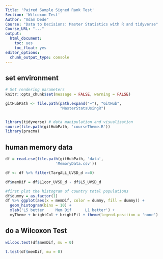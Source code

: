 ```yaml
---
Title: 'Paired Sample Signed Rank Test'
Section: 'Wilcoxon Test'
Author: "Adam Dede"
Course: "Data to Decisions: Master Statistics with R and tidyverse"
Course_URL: "..." 
output:
  html_document:
    toc: yes
    toc_float: yes
editor_options:
  chunk_output_type: console
---
```



## set environment

```r

# Set rendering parameters
knitr::opts_chunk$set(message = FALSE, warning = FALSE)

gitHubPath <- file.path(path.expand("~"), "GitHub", 
                        "MasterStatsUsingR")


library(tidyverse) # data manipulation and visualization
source(file.path(gitHubPath, 'courseTheme.R'))
library(pracma)

```

## human memory data

```r
df = read.csv(file.path(gitHubPath, 'data',
                      'MemoryData.csv'))

df <- df %>% filter(TargALL_UVSD_d >=0)

df$memDif = df$L1cor_UVSD_d - df$L5_UVSD_d

#first plot the histogram of country total populations 
df$dummy = as.factor(1)
df %>% ggplot(aes(x = memDif, color = dummy, fill = dummy)) + 
  geom_histogram(bins = 10) + 
  xlab('L5 better     Mem Dif      L1 better') +
  myTheme + brightCol + brightFil + theme(legend.position = 'none')

```

## do a Wilcoxon Test

```r

wilcox.test(df$memDif, mu = 0)

t.test(df$memDif, mu = 0)


```

